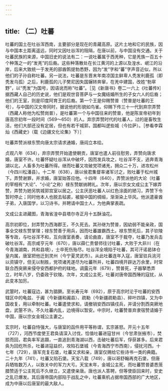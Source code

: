 ```yaml
---
---
---
```

title: （二）吐蕃
---



吐蕃的国土在吐谷浑西南，主要部分是现在的青藏高原。这片土地和它的民族，因与中国本土距离遥远，同时又因吐谷浑的阻隔，在唐以前，与中国没有交通。关于吐蕃民族的来源，中国旧史的说法有二：一说吐蕃属于西羌种，它是羌族一百五十个种落之一的“发羌”的后裔。这些种落散处在长江黄河的上源以及湟水、岷江的沿岸，后来大致统一于发羌的部酋鹘提勃悉野，因为“发”字和“蕃”字声音近似，所以他们的子孙自称吐蕃。另一说法，吐蕃是东晋末年南凉国主鲜卑人秃发利鹿孤（即秃发乌孤）之后，利鹿孤的儿子樊尼因失国辗转奔窜，在羌中建国，改姓“勃窣野”，以“秃发”为国号，因语讹而称“吐蕃”。［见《新唐书》卷二一六上《吐蕃传》］据西藏人自己的历史说，他们是观世音菩萨与一女魔结婚所生的子女六人的后裔；他们的王室，则是印度阿育王的后裔。第一个王是仰赐赞普（赞普是吐蕃的王号），与中国的汉文帝同时，据说他的形貌如鸟雀。仰赐下传三十一代到弃宗弄赞（西藏人称他为松赞岗普），是吐蕃第一个与中国往来的赞普，他是陈宣帝初年到唐高宗初年一段时间（569～650）的人。弃宗弄赞时代的吐蕃人，过的是畜牧生活，他们大部还没有定居，但也有若干城郭，国都叫逻些城（今拉萨）。［参看李霖灿《西藏史》（载《边疆文化论集》下）］

吐蕃弄赞派禄东赞向唐太宗请求通婚，唐阎立本绘。

贞观八年（634），弃宗弄赞开始遣使朝贡，唐室也遣人前往慰劳，弄赞向唐求婚，唐室不许。吐蕃怀疑吐谷浑从中破坏，因而发兵攻之，吐谷浑不支，逃奔青海湖以北，人畜多为吐蕃所得。继而吐蕃又攻破党项诸羌，拥众二十万，进攻松州（今四川松潘县）。十二年（638），唐以侯君集督率诸军讨之，败吐蕃于松州城下。弄赞谢罪，并求婚，唐室始答应他。十四年（640），弄赞派他的大论（吐蕃的宰相有“大论”、“小论”之称）禄东赞献纳聘礼。次年，唐以宗女文成公主下嫁弄赞，弄赞为她另筑城郭宫室以居之。公主厌恶吐蕃人以红色涂面的陋习，弄赞下令暂时停止；同时他本人也脱去毡裘，被服中国的绸缎，渐渐染上华风。他派遣豪酋子弟，入唐国学，以习诗书，并聘请中国士人，为他典掌表疏。

文成公主进藏图，青海省湟中县塔尔寺正月十五酥油花。

高宗初即位，封弄赞为西海郡王，不久死去。其孙继为赞普，因幼弱不能亲政，国事全交禄东赞掌理；禄东赞善于用兵，因而吐蕃雄霸西土。禄东赞死后，其子钦陵等专政，与吐谷浑不和，互向唐室表奏，请论曲直，唐室不于裁夺，吐蕃乃发兵击破吐谷浑。高宗咸亨元年（670），唐以薛仁贵督师往讨吐蕃，大败于大非川（在今青海湖南，共和县境），士卒死伤殆尽。吐谷浑全境陷于吐蕃，其可汗诺曷钵仓皇内属，唐室把他迁到灵州（今宁夏灵武市）。从此吐蕃连年入寇，唐室驻兵洮河以资镇守，但无以制胜，党项诸羌遂尽为吐蕃所并，吐蕃四境开辟达万余里，时常联合西突厥来侵夺安西都护府的辖地。调露元年（679），赞普死，子器拏悉弄立，时年八岁，仍委政于钦陵。次年，文成公主死，吐蕃对唐帝国西陲的寇扰，从此变本加厉。

武曌时，吐蕃寇边，甚为猖獗。至长寿元年（692），原于高宗时沦于吐蕃的安西辖区中的龟兹、于阗（今新疆和阗县）、疏勒（今新疆疏勒县）、碎叶四镇，又为中国收复，用以牵制吐蕃。吐蕃遣使求和，请撤销安西四镇戍兵，并请分割西突厥地盘，武曌不许。不久吐蕃内乱，边境得以暂安。中宗时，吐蕃赞普弃隶宿赞请婚于中国，唐以宗女金城公主妻之。

玄宗时，吐蕃自恃强大，与唐室的函件用平等称谓，玄宗甚怒。开元十五年（727），河西节度使王君奂请深入讨伐，恰值吐蕃进寇甘州（今甘肃张掖市），焚掠而回，君奂率军追蹑，一直追到青海湖以西，击破吐蕃后军，俘获甚多。后来君奂为回纥所杀，吐蕃进寇益炽，攻陷石堡城（今青海西宁市西南），侵扰河西。十七年（729），唐军克复石堡，吐蕃又求和亲，唐室仅赐给它些诗书一类的典籍。二十九年（741），吐蕃又陷石堡。天宝八载（749），唐以哥舒翰再克石堡，但唐兵牺牲数万人，以致关中的军力大亏。天宝末年，金城公主死，而吐蕃赞普婆悉笼腊赞适于公主死后不久继立，又遣使亲唐。唐也派人答聘，但等使臣回来时，安史之乱已爆发。其后唐帝国内部陷于战乱之中，吐蕃乘机占据帝国西部的广大地区，成为中唐以后唐室的最大敌人。
